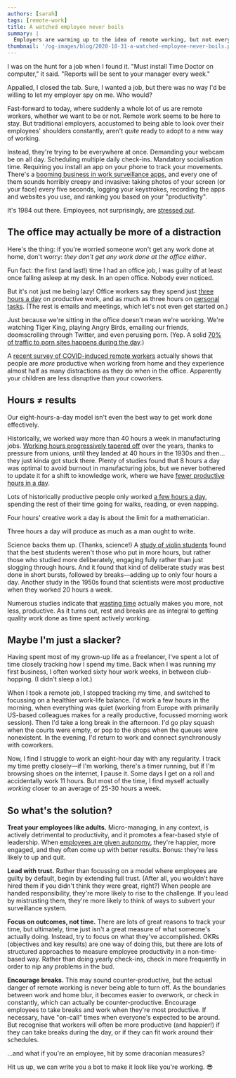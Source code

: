 ```yaml
---
authors: [sarah]
tags: [remote-work]
title: A watched employee never boils
summary: |
  Employers are warming up to the idea of remote working, but not everyone is quite ready to trust their employees fully. Instead of resorting to privacy-invading software, it's time to update how we think about our productivity.
thumbnail: '/og-images/blog/2020-10-31-a-watched-employee-never-boils.png'
---
```



I was on the hunt for a job when I found it. "Must install Time Doctor on computer," it said. "Reports will be sent to your manager every week."

Appalled, I closed the tab. Sure, I wanted a job, but there was no way I'd be willing to let my employer spy on me. Who would?

Fast-forward to today, where suddenly a whole lot of us are remote workers, whether we want to be or not. Remote work seems to be here to stay. But traditional employers, accustomed to being able to look over their employees' shoulders constantly, aren't _quite_ ready to adopt to a new way of working.

<DecorativeImage
  alt="Chart showing a spike in Google searches for 'employee monitoring' around lockdown."
  image="src/images/blog/employee-monitoring-searches.png"
/>

Instead, they're trying to be everywhere at once. Demanding your webcam be on all day. Scheduling multiple daily check-ins. Mandatory socialisation time. Requiring you install an app on your phone to track your movements. There's a [booming business in work surveillance apps](https://www.washingtonpost.com/technology/2020/04/30/work-from-home-surveillance/), and every one of them sounds horribly creepy and invasive: taking photos of your screen (or your face) every five seconds, logging your keystrokes, recording the apps and websites you use, and ranking you based on your "productivity".

It's 1984 out there. Employees, not surprisingly, are [stressed out](https://www.npr.org/2020/05/13/854014403/your-boss-is-watching-you-work-from-home-boom-leads-to-more-surveillance?t=1603999163810).

## The office may actually be more of a distraction

Here's the thing: if you're worried someone won't get any work done at home, don't worry: _they don't get any work done at the office either_.

Fun fact: the first (and last!) time I had an office job, I was guilty of at least once falling asleep at my desk. In an open office. Nobody ever noticed.

But it's not just me being lazy! Office workers say they spend just [three hours a day](https://www.vouchercloud.com/resources/office-worker-productivity) on productive work, and as much as three hours on [personal tasks](https://journals.sagepub.com/doi/abs/10.1177/1350508413515541). (The rest is emails and meetings, which let's not even get started on.)

Just because we're sitting in the office doesn't mean we're working. We're watching Tiger King, playing Angry Birds, emailing our friends, doomscrolling through Twitter, and even perusing porn. (Yep. A solid [70% of traffic to porn sites happens during the day](https://www.sciencedirect.com/science/article/abs/pii/S0010880401800562).)

A [recent survey of COVID-induced remote workers](https://globalworkplaceanalytics.com/brags/news-releases) actually shows that people are _more_ productive when working from home and they experience almost half as many distractions as they do when in the office. Apparently your children are less disruptive than your coworkers.

## Hours ≠ results

Our eight-hours-a-day model isn't even the best way to get work done effectively.

Historically, we worked way more than 40 hours a week in manufacturing jobs. [Working hours progressively tapered off](https://www.clockspot.com/blog/working-40-hour-week/) over the years, thanks to pressure from unions, until they landed at 40 hours in the 1930s and then... they just kinda got stuck there. Plenty of studies found that 8 hours a day was optimal to avoid burnout in manufacturing jobs, but we never bothered to update it for a shift to knowledge work, where we have [fewer productive hours in a day](https://www.salon.com/2012/03/14/bring_back_the_40_hour_work_week/).

Lots of historically productive people only worked [a few hours a day](http://nautil.us/issue/46/balance/darwin-was-a-slacker-and-you-should-be-too), spending the rest of their time going for walks, reading, or even napping.

<Quote name="Henry Poincaré" title="Math nerd">

Four hours' creative work a day is about the limit for a mathematician.

</Quote>

<Quote name="Anthony Trollope" title="Book nerd">

Three hours a day will produce as much as a man ought to write.

</Quote>

Science backs them up. (Thanks, science!) A [study of violin students](https://doi.apa.org/doiLanding?doi=10.1037%2F0033-295X.100.3.363) found that the best students weren't those who put in more hours, but rather those who studied more deliberately, engaging fully rather than just slogging through hours. And it found that kind of deliberate study was best done in short bursts, followed by breaks—adding up to only four hours a day. Another study in the 1950s found that scientists were most productive when they worked 20 hours a week.

<DecorativeImage
  alt="A line chart showing the relationship of working hours to productivity. Productivity scores drop sharply after twenty-five hours."
  image="src/images/blog/productivity-chart.png"
/>

Numerous studies indicate that [wasting time](http://nautil.us/issue/16/Nothingness/how-to-waste-time-properly) actually makes you more, not less, productive. As it turns out, rest and breaks are as integral to getting quality work done as time spent actively working.

<DecorativeImage
  alt="Sarah (a red-headed woman) sitting in the sunshine, pointing at a shirt that reads Choose Naps."
  image="src/images/blog/choose-naps.jpg"
  caption="My strongest political statement is this t-shirt my sister made me. It's inspired by Sesame Street, because that's where I get all my politics and fashion advice."
/>

## Maybe I'm just a slacker?

Having spent most of my grown-up life as a freelancer, I've spent a lot of time closely tracking how I spend my time. Back when I was running my first business, I often worked sixty hour work weeks, in between club-hopping. (I didn't sleep a lot.)

When I took a remote job, I stopped tracking my time, and switched to focussing on a healthier work-life balance. I'd work a few hours in the morning, when everything was quiet (working from Europe with primarily US-based colleagues makes for a really productive, focussed morning work session). Then I'd take a long break in the afternoon. I'd go play squash when the courts were empty, or pop to the shops when the queues were nonexistent. In the evening, I'd return to work and connect synchronously with coworkers.

<DecorativeImage
  alt="A line graph showing my work distribution this week. Every day shows less than eight hours of work."
  image="src/images/blog/sarahs-busy-workweek.png"
  caption="My week so far. I've gotten quite a bit done, but I'm nowhere near an 80 hour work week."
/>

Now, I find I struggle to work an eight-hour day with any regularity. I track my time pretty closely—if I'm working, there's a timer running, but if I'm browsing shoes on the internet, I pause it. Some days I get on a roll and accidentally work 11 hours. But most of the time, I find myself actually _working_ closer to an average of 25-30 hours a week.

## So what's the solution?

**Treat your employees like adults.** Micro-managing, in any context, is actively detrimental to productivity, and it promotes a fear-based style of leadership. When [employees are given autonomy](https://www.15five.com/blog/employee-autonomy/), they're happier, more engaged, and they often come up with better results. Bonus: they're less likely to up and quit.

**Lead with trust.** Rather than focussing on a model where employees are guilty by default, begin by extending full trust. (After all, you wouldn't have hired them if you didn't think they were great, right?) When people are handed responsibility, they're more likely to rise to the challenge. If you lead by mistrusting them, they're more likely to think of ways to subvert your surveillance system.

<Tweet
  align="center"
  hideConversation
  tweetLink="https://twitter.com/doist/status/1296507038609047554"
/>

**Focus on outcomes, not time.** There are lots of great reasons to track your time, but ultimately, time just isn't a great measure of what someone's actually doing. Instead, try to focus on what they've accomplished. OKRs (objectives and key results) are one way of doing this, but there are lots of structured approaches to measure employee productivity in a non-time-based way. Rather than doing yearly check-ins, check in more frequently in order to nip any problems in the bud.

**Encourage breaks.** This may sound counter-productive, but the actual danger of remote working is never being able to turn off. As the boundaries between work and home blur, it becomes easier to overwork, or check in constantly, which can actually be counter-productive. Encourage employees to take breaks and work when they're most productive. If necessary, have "on-call" times when everyone's expected to be around. But recognise that workers will often be more productive (and happier!) if they can take breaks during the day, or if they can fit work around their schedules.

...and what if you're an employee, hit by some draconian measures?

Hit us up, we can write you a bot to make it look like you're working. 😎
